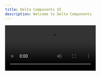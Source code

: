 ```yaml
---
title: Delta Components UI
description: Welcome to Delta Components
---
```


<Video src="https://github.com/mediaelement/mediaelement-files/raw/master/big_buck_bunny.mp4" autoPlay playsInline />


Delta Components UI is a component library and custom registry built on top of [shadcn/ui](https://ui.shadcn.com/) to help you build multimodal agentic experiences faster. It provides pre-built components for agents, transcription, audio & more.

Components are available via the `@delta/agents-cli` command.

```bash
npx exec @delta/agents-cli@latest components add <component>
```

For example, to install the [Orb](/docs/components/orb) component, you can run:

```bash
npx exec @delta/agents-cli@latest components add orb
```

Here are some basic examples of what you can achieve using components from Delta Components UI.


You can explore more examples [here](/blocks) or view the [source code](https://github.com/pprunty/deltacomponents.dev) for all components on GitHub.


<ComponentsNavGrid />

